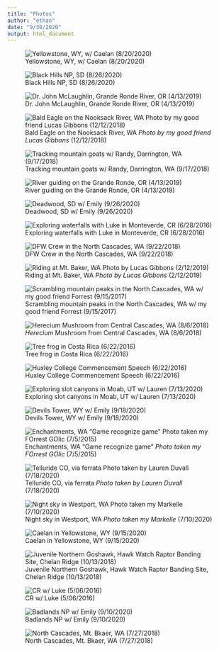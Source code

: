 ```yaml
---
title: "Photos"
author: "ethan"
date: "9/30/2020"
output: html_document
---
```


![Yellowstone, WY, w/ Caelan (8/20/2020)](C:\Github\Repositories\website\images\caelan_ethan_night.jpg)

![Black Hills NP, SD (8/26/2020)](C:\Github\Repositories\website\images\black_hills.jpg)

![Dr. John McLaughlin, Grande Ronde River, OR (4/13/2019)](C:\Github\Repositories\website\images\john.jpg)

![Bald Eagle on the Nooksack River, WA *Photo by my good friend Lucas Gibbons* (12/12/2018)](C:\Github\Repositories\website\images\lucas_eagle.jpg)

![Tracking mountain goats w/ Randy, Darrington, WA (9/17/2018)](C:\Github\Repositories\website\images\ethan_and_randy.jpg)

![River guiding on the Grande Ronde, OR (4/13/2019)](C:\Github\Repositories\website\images\grande_ronde.jpg)

![Deadwood, SD w/ Emily (9/26/2020)](C:\Github\Repositories\website\images\emily.jpg)

![Exploring waterfalls with Luke in Monteverde, CR (6/28/2016)](C:\Github\Repositories\website\images\lukewater.jpg)

![DFW Crew in the North Cascades, WA (9/22/2018)](C:\Github\Repositories\website\images\campingout.jpg)

![Riding at Mt. Baker, WA *Photo by Lucas Gibbons* (2/12/2019)](C:\Github\Repositories\website\images\baker.jpg)

![Scrambling mountain peaks in the North Cascades, WA w/ my good friend Forrest (9/15/2017)](C:\Github\Repositories\website\images\fmountains.jpg)

![*Herecium* Mushroom from Central Cascades, WA (8/6/2018)](C:\Github\Repositories\website\images\mushroom.jpg)

![Tree frog in Costa Rica (6/22/2016)](C:\Github\Repositories\website\images\treefrog.jpg)

![Huxley College Commencement Speech (6/22/2016)](C:\Github\Repositories\website\images\speech.jpg)

![Exploring slot canyons in Moab, UT w/ Lauren (7/13/2020)](C:\Github\Repositories\website\images\lauren_utah.jpg)

![Devils Tower, WY w/ Emily (9/18/2020)](C:\Github\Repositories\website\images\em2.jpg)

![Enchantments, WA "Game recognize game" *Photo taken my FOrrest GOlic* (7/5/2015)](C:\Github\Repositories\website\images\ethan_goat.jpg)

![Telluride CO, via ferrata *Photo taken by Lauren Duvall* (7/18/2020)](C:\Github\Repositories\website\images\ethan_via.jpg)

![Night sky in Westport, WA *Photo taken my Markelle* (7/10/2020)](C:\Github\Repositories\website\images\westport_sky.jpg)

![Caelan in Yellowstone, WY (9/15/2020)](C:\Github\Repositories\website\images\caelan_yellowstone.jpg)

![Juvenile Northern Goshawk, Hawk Watch Raptor Banding Site, Chelan Ridge (10/13/2018)](C:\Github\Repositories\website\images\goshawk.jpg)

![CR w/ Luke (5/06/2016)](C:\Github\Repositories\website\images\luke_kayak.jpg)

![Badlands NP w/ Emily (9/10/2020)](C:\Github\Repositories\website\images\emily_badlands.jpg)

![North Cascades, Mt. Bkaer, WA (7/27/2018)](C:\Github\Repositories\website\images\north_cascades.jpg)